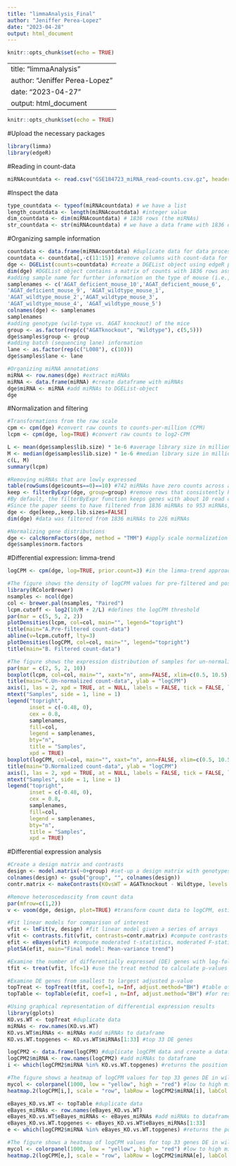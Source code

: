 ```yaml
---
title: "limmaAnalysis_Final"
author: "Jeniffer Perea-Lopez"
date: "2023-04-28"
output: html_document
---
```


```r
knitr::opts_chunk$set(echo = TRUE)
```

---
title: "limmaAnalysis"
author: "Jeniffer Perea-Lopez"
date: "2023-04-27"
output: html_document
---

```r
knitr::opts_chunk$set(echo = TRUE)
```

#Upload the necessary packages
```r
library(limma)
library(edgeR)
```

#Reading in count-data
```r
miRNAcountdata <- read.csv("GSE184723_miRNA_read-counts.csv.gz", header=T, row.names = 1)
```

#Inspect the data
```r
type_countdata <- typeof(miRNAcountdata) # we have a list
length_countdata <- length(miRNAcountdata) #integer value
dim_countdata <- dim(miRNAcountdata) # 1836 rows (the miRNAs)
str_countdata <- str(miRNAcountdata) # we have a data frame with 1836 observations and 16 variables. The miRNA names are characters, and the count data itself are integers. We have several biological replicates. 
```

#Organizing sample information
```r
countdata <- data.frame(miRNAcountdata) #duplicate data for data processing
countdata <- countdata[,-c(11:15)] #remove columns with count-data for AGAT-deficient mice w/ hArg supplementation 
dge <- DGEList(counts=countdata) #create a DGEList object using edgeR package
dim(dge) #DGEList object contains a matrix of counts with 1836 rows associated with miRNAs and 10 columns associated with the individual samples
#adding sample name for further information on the type of mouse (i.e., genotype) and which mouse was analyzed
samplenames <- c('AGAT_deficient_mouse_10','AGAT_deficient_mouse_6',          'AGAT_deficient_mouse_7','AGAT_deficient_mouse_8',
'AGAT_deficient_mouse_9', 'AGAT_wildtype_mouse_1',
'AGAT_wildtype_mouse_2','AGAT_wildtype_mouse_3',
'AGAT_wildtype_mouse_4', 'AGAT_wildtype_mouse_5')
colnames(dge) <- samplenames
samplenames
#adding genotype (wild-type vs. AGAT knockout) of the mice
group <- as.factor(rep(c("AGATknockout", "Wildtype"), c(5,5)))
dge$samples$group <- group
#adding batch (sequencing lane) information
lane <- as.factor(rep(c("L008"), c(10)))
dge$samples$lane <- lane 

#Organizing miRNA annotations
miRNA <- row.names(dge) #extract miRNAs
miRNA <- data.frame(miRNA) #create dataframe with miRNAs
dge$miRNA <- miRNA #add miRNAs to DGEList-object
dge
```

#Normalization and filtering
```r
#Transformations from the raw scale
cpm <- cpm(dge) #convert raw counts to counts-per-million (CPM)
lcpm <- cpm(dge, log=TRUE) #convert raw counts to log2-CPM

L <- mean(dge$samples$lib.size) * 1e-6 #average library size in millions
M <- median(dge$samples$lib.size) * 1e-6 #median library size in millions
c(L, M)
summary(lcpm)

#Removing miRNAs that are lowly expressed 
table(rowSums(dge$counts==0)==10) #742 miRNAs have zero counts across all 10 samples
keep <- filterByExpr(dge, group=group) #remove rows that consistently have zero or very low counts
#By default, the filterByExpr function keeps genes with about 10 read counts or more in a minimum number of samples
#Since the paper seems to have filtered from 1836 miRNAs to 953 miRNAs, some parameters could be changed as to not filter out all genes that do not meet the standard (i,e., min.count = 10, total.min.count = 15, large.n = 10, min.prop = 0.7)
dge <- dge[keep,,keep.lib.sizes=FALSE]
dim(dge) #data was filtered from 1836 miRNAs to 226 miRNAs

#Normalizing gene distributions 
dge <- calcNormFactors(dge, method = "TMM") #apply scale normalization to RNA-seq read counts using the trimmed mean of M-values (TMM) normalizaton method 
dge$samples$norm.factors
```

#Differential expression: limma-trend 
```r
logCPM <- cpm(dge, log=TRUE, prior.count=3) #in the limma-trend approach, counts are converted to log-counts-per-million; prior.count is used here to damp down the variances of logarithms of low counts (i.e., ratio of the largest library size to the smallest is not more than about 3-fold)

#The figure shows the density of logCPM values for pre-filtered and post-filtered count-data
library(RColorBrewer)
nsamples <- ncol(dge)
col <- brewer.pal(nsamples, "Paired")
lcpm.cutoff <- log2(10/M + 2/L) #defines the logCPM threshold
par(mar = c(5, 5, 2, 2))
plotDensities(lcpm, col=col, main="", legend="topright")
title(main="A.Pre-filtered count-data")
abline(v=lcpm.cutoff, lty=3)
plotDensities(logCPM, col=col, main="", legend="topright")
title(main="B. Filtered count-data")

#The figure shows the expression distribution of samples for un-normalized and normalized count-data
par(mar = c(2, 5, 2, 10))
boxplot(lcpm, col=col, main="", xaxt="n", ann=FALSE, xlim=c(0.5, 10.5), ylim = c(0,19))
title(main="C.Un-normalized count-data", ylab = "logCPM")
axis(1, las = 2, xpd = TRUE, at = NULL, labels = FALSE, tick = FALSE, line = NA)
mtext("Samples", side = 1, line = 1)
legend("topright", 
       inset = c(-0.48, 0),
       cex = 0.8,
       samplenames, 
       fill=col, 
       legend = samplenames, 
       bty="n", 
       title = "Samples", 
       xpd = TRUE)
boxplot(logCPM, col=col, main="", xaxt="n", ann=FALSE, xlim=c(0.5, 10.5), ylim = c(0,19))
title(main="D.Normalized count-data", ylab = "logCPM")
axis(1, las = 2, xpd = TRUE, at = NULL, labels = FALSE, tick = FALSE, line = NA)
mtext("Samples", side = 1, line = 1)
legend("topright", 
       inset = c(-0.48, 0),
       cex = 0.8,
       samplenames, 
       fill=col, 
       legend = samplenames, 
       bty="n", 
       title = "Samples", 
       xpd = TRUE)
```

#Differential expression analysis
```r
#Create a design matrix and contrasts
design <- model.matrix(~0+group) #set-up a design matrix with genotypes
colnames(design) <- gsub("group", "", colnames(design))
contr.matrix <- makeContrasts(KOvsWT = AGATknockout - Wildtype, levels = colnames(design)) #contrasts for pairwise comparison between genotypes

#Remove heteroscedascity from count data
par(mfrow=c(1,2))
v <- voom(dge, design, plot=TRUE) #transform count data to logCPM, estimate the mean-variance relationship to compute appropriate observational-level weights

#Fit linear models for comparison of interest
vfit <- lmFit(v, design) #fit linear model given a series of arrays
vfit <- contrasts.fit(vfit, contrasts=contr.matrix) #compute contrasts from linear model fit
efit <- eBayes(vfit) #compute moderated t-statistics, moderated F-statistic, and log-odds of differential expression by empirical Bayes moderation of the standard errors towards a common value
plotSA(efit, main="Final model: Mean-variance trend")

#Examine the number of differentially expressed (DE) genes with log-fold-changes significantly greater than 1
tfit <- treat(vfit, lfc=1) #use the treat method to calculate p-values from empirical Bayes moderated t-statistics with a minimum log-FC requirement

#Examine DE genes from smallest to largest adjusted p-value
topTreat <- topTreat(tfit, coef=1, n=Inf, adjust.method="BH") #table of top genes from a linear model fit, adjust p-Values using the False Discovery Rate (FDR) based Benjamini-Hochberg (BH) method
topTable <- topTable(efit, coef=1 , n=Inf, adjust.method="BH") #for results from eBayes, adjust p-Values using the BH method

#Using graphical representation of differential expression results 
library(gplots)
KO.vs.WT <- topTreat #duplicate data
miRNAs <- row.names(KO.vs.WT)
KO.vs.WT$miRNAs <- miRNAs #add miRNAs to dataframe
KO.vs.WT.topgenes <- KO.vs.WT$miRNAs[1:33] #top 33 DE genes

logCPM2 <- data.frame(logCPM) #duplicate logCPM data and create a dataframe
logCPM2$miRNA <- row.names(logCPM2) #add miRNAs to dataframe
i <- which(logCPM2$miRNA %in% KO.vs.WT.topgenes) #returns the position which satisfies the given condition of the top 33 DE genes

#The figure shows a heatmap of logCPM values for top 33 genes DE in wild-type vs. AGAT-knockout
mycol <- colorpanel(1000, low = "yellow", high = "red") #low to high miRNA expresion is represented by a change of color from yellow to red 
heatmap.2(logCPM[i,], scale = "row", labRow = logCPM2$miRNA[i], labCol = group, col = mycol, trace = "none", density.info = "none", dendrogram = "column", key = TRUE, symkey = FALSE, keysize = 1.5)

eBayes_KO.vs.WT <- topTable #duplicate data
eBayes_miRNAs <- row.names(eBayes_KO.vs.WT)
eBayes_KO.vs.WT$eBayes_miRNAs <- eBayes_miRNAs #add miRNAs to dataframe
eBayes_KO.vs.WT.topgenes <- eBayes_KO.vs.WT$eBayes_miRNAs[1:33]
e <- which(logCPM2$miRNA %in% eBayes_KO.vs.WT.topgenes) #returns the position which satisfies the given condition of the top 33 DE genes from the eBayes method

#The figure shows a heatmap of logCPM values for top 33 genes DE in wild-type vs. AGAT-knockout using the eBayes method
mycol <- colorpanel(1000, low = "yellow", high = "red") #low to high miRNA expresion is represented by a change of color from yellow to red 
heatmap.2(logCPM[e,], scale = "row", labRow = logCPM2$miRNA[e], labCol = group, col = mycol, trace = "none", density.info = "none", dendrogram = "column", key = TRUE, symkey = FALSE, keysize = 1.5)
```
